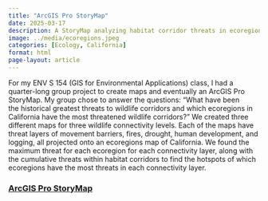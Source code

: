 ```yaml
---
title: "ArcGIS Pro StoryMap"
date: 2025-03-17
description: A StoryMap analyzing habitat corridor threats in ecoregions of California.
image: ../media/ecoregions.jpeg
categories: [Ecology, California]
format: html
page-layout: article
---
```


For my ENV S 154 (GIS for Environmental Applications) class, I had a quarter-long group project to create maps and eventually an ArcGIS Pro StoryMap. My group chose to answer the questions: "What have been\
the historical greatest threats to wildlife corridors and which ecoregions in California have the most threatened wildlife corridors?" We created three different maps for three wildlife connectivity levels. Each of the maps have threat layers of movement barriers, fires, drought, human development, and logging, all projected onto an ecoregions map of California. We found the maximum threat for each ecoregion for each connectivity layer, along with the cumulative threats within habitat corridors to find the hotspots of which ecoregions have the most threats in each connectivity layer.

### [ArcGIS Pro StoryMap](https://storymaps.arcgis.com/stories/500c2a3c646843bdb1463ab200f3e922)
